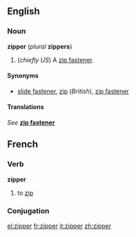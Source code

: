 ==English==
===Noun===
'''zipper''' (''plural'' '''zippers''')

#(''chiefly US'') A [[zip fastener]].

====Synonyms====
*[[slide fastener]], [[zip]] (''British''), [[zip fastener]]

====Translations====
''See'' '''[[zip fastener]]'''

==French==
===Verb===
'''zipper'''
# to [[zip]]

===Conjugation===
{{fr-conj-er|zipp|avoir}}

[[el:zipper]]
[[fr:zipper]]
[[it:zipper]]
[[zh:zipper]]